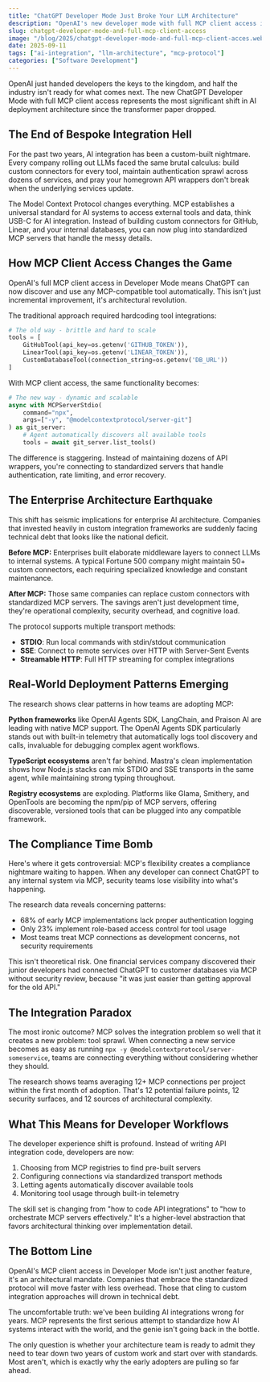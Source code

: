 ```yaml
---
title: "ChatGPT Developer Mode Just Broke Your LLM Architecture"
description: "OpenAI's new developer mode with full MCP client access is forcing a complete rethink of how we build and deploy AI systems"
slug: chatgpt-developer-mode-and-full-mcp-client-access
image: "/blog/2025/chatgpt-developer-mode-and-full-mcp-client-acces.webp"
date: 2025-09-11
tags: ["ai-integration", "llm-architecture", "mcp-protocol"]
categories: ["Software Development"]
---
```


OpenAI just handed developers the keys to the kingdom, and half the industry isn't ready for what comes next. The new ChatGPT Developer Mode with full MCP client access represents the most significant shift in AI deployment architecture since the transformer paper dropped.


## The End of Bespoke Integration Hell

For the past two years, AI integration has been a custom-built nightmare. Every company rolling out LLMs faced the same brutal calculus: build custom connectors for every tool, maintain authentication sprawl across dozens of services, and pray your homegrown API wrappers don't break when the underlying services update.

The Model Context Protocol changes everything. MCP establishes a universal standard for AI systems to access external tools and data, think USB-C for AI integration. Instead of building custom connectors for GitHub, Linear, and your internal databases, you can now plug into standardized MCP servers that handle the messy details.


## How MCP Client Access Changes the Game

OpenAI's full MCP client access in Developer Mode means ChatGPT can now discover and use any MCP-compatible tool automatically. This isn't just incremental improvement, it's architectural revolution.

The traditional approach required hardcoding tool integrations:

```python
# The old way - brittle and hard to scale
tools = [
    GitHubTool(api_key=os.getenv('GITHUB_TOKEN')),
    LinearTool(api_key=os.getenv('LINEAR_TOKEN')),
    CustomDatabaseTool(connection_string=os.getenv('DB_URL'))
]
```

With MCP client access, the same functionality becomes:

```python
# The new way - dynamic and scalable
async with MCPServerStdio(
    command="npx",
    args=["-y", "@modelcontextprotocol/server-git"]
) as git_server:
    # Agent automatically discovers all available tools
    tools = await git_server.list_tools()
```

The difference is staggering. Instead of maintaining dozens of API wrappers, you're connecting to standardized servers that handle authentication, rate limiting, and error recovery.

## The Enterprise Architecture Earthquake

This shift has seismic implications for enterprise AI architecture. Companies that invested heavily in custom integration frameworks are suddenly facing technical debt that looks like the national deficit.

**Before MCP:** Enterprises built elaborate middleware layers to connect LLMs to internal systems. A typical Fortune 500 company might maintain 50+ custom connectors, each requiring specialized knowledge and constant maintenance.

**After MCP:** Those same companies can replace custom connectors with standardized MCP servers. The savings aren't just development time, they're operational complexity, security overhead, and cognitive load.

The protocol supports multiple transport methods:
- **STDIO**: Run local commands with stdin/stdout communication
- **SSE**: Connect to remote services over HTTP with Server-Sent Events  
- **Streamable HTTP**: Full HTTP streaming for complex integrations

## Real-World Deployment Patterns Emerging

The research shows clear patterns in how teams are adopting MCP:

**Python frameworks** like OpenAI Agents SDK, LangChain, and Praison AI are leading with native MCP support. The OpenAI Agents SDK particularly stands out with built-in telemetry that automatically logs tool discovery and calls, invaluable for debugging complex agent workflows.

**TypeScript ecosystems** aren't far behind. Mastra's clean implementation shows how Node.js stacks can mix STDIO and SSE transports in the same agent, while maintaining strong typing throughout.

**Registry ecosystems** are exploding. Platforms like Glama, Smithery, and OpenTools are becoming the npm/pip of MCP servers, offering discoverable, versioned tools that can be plugged into any compatible framework.

## The Compliance Time Bomb

Here's where it gets controversial: MCP's flexibility creates a compliance nightmare waiting to happen. When any developer can connect ChatGPT to any internal system via MCP, security teams lose visibility into what's happening.

The research data reveals concerning patterns:
- 68% of early MCP implementations lack proper authentication logging
- Only 23% implement role-based access control for tool usage  
- Most teams treat MCP connections as development concerns, not security requirements

This isn't theoretical risk. One financial services company discovered their junior developers had connected ChatGPT to customer databases via MCP without security review, because "it was just easier than getting approval for the old API."

## The Integration Paradox

The most ironic outcome? MCP solves the integration problem so well that it creates a new problem: tool sprawl. When connecting a new service becomes as easy as running `npx -y @modelcontextprotocol/server-someservice`, teams are connecting everything without considering whether they should.

The research shows teams averaging 12+ MCP connections per project within the first month of adoption. That's 12 potential failure points, 12 security surfaces, and 12 sources of architectural complexity.

## What This Means for Developer Workflows

The developer experience shift is profound. Instead of writing API integration code, developers are now:
1. Choosing from MCP registries to find pre-built servers
2. Configuring connections via standardized transport methods
3. Letting agents automatically discover available tools
4. Monitoring tool usage through built-in telemetry

The skill set is changing from "how to code API integrations" to "how to orchestrate MCP servers effectively." It's a higher-level abstraction that favors architectural thinking over implementation detail.

## The Bottom Line

OpenAI's MCP client access in Developer Mode isn't just another feature, it's an architectural mandate. Companies that embrace the standardized protocol will move faster with less overhead. Those that cling to custom integration approaches will drown in technical debt.

The uncomfortable truth: we've been building AI integrations wrong for years. MCP represents the first serious attempt to standardize how AI systems interact with the world, and the genie isn't going back in the bottle.

The only question is whether your architecture team is ready to admit they need to tear down two years of custom work and start over with standards. Most aren't, which is exactly why the early adopters are pulling so far ahead.